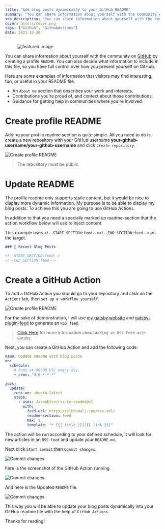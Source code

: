 ---
title: "Add blog posts dynamically to your GitHub README"
summary: "You can share information about yourself with the community on GitHub by creating a profile README. You can also decide what information to include in this file, so you have full control over how you present yourself on GitHub."
seo_description: "You can share information about yourself with the community on GitHub by creating a profile README."
cover: assets/cover.png
tags: ["GitHub", "GitHubActions"]
date: 2021-10-20
---

<figure>
  <img src="./assets/cover.png" alt="featured image" title="Add blog posts dynamically to your GitHub README" />
  <figcaption></figcaption>
</figure>

You can share information about yourself with the community on [GitHub](https://github.com/) by creating a profile `README`. You can also decide what information to include in this file, so you have full control over how you present yourself on GitHub.

Here are some examples of information that visitors may find interesting, fun, or useful in your README file.

- An `About me` section that describes your work and interests.
- Contributions you're proud of, and context about those contributions.
- Guidance for getting help in communities where you're involved.

# Create profile README

Adding your profile readme section is quite simple. All you need to do is create a new repository with your GitHub username **your-github-username/your-github-username** and click `Create repository`.

![Create profile README](./assets/1.jpg)

> The repository must be public.

# Update README

The profile readme only supports static content, but it would be nice to display more dynamic information. My purpose is to be able to display my blog posts. To achieve this you are going to use GitHub Actions.

In addition to that you need a specially marked up readme-section that the action workflow below will use to inject content.

This example uses `<!--START_SECTION:feed--><!--END_SECTION:feed-->` as the target.

```md
### 📙 Recent Blog Posts

<!--START_SECTION:feed-->
<!--END_SECTION:feed-->
```

# Create a GitHub Action

To add a GitHub Action you should go to your repository and click on the `Actions` tab, then `set up a workflow yourself`.

![Create profile README](./assets/2.jpg)

For the sake of demonstration, i will use [my gatsby website](https://elboudali.com/) and [gatsby-plugin-feed](https://www.gatsbyjs.com/plugins/gatsby-plugin-feed/) to generate an `RSS feed`.

> [Click Here](https://www.gatsbyjs.com/docs/how-to/adding-common-features/adding-an-rss-feed/) for more information about `Adding an RSS Feed with Gatsby`.

Next, you can create a GitHub Action and add the following code:

```yml
name: Update readme with blog posts
on:
  schedule:
    # Runs at 00:00 UTC every day.
    - cron: "0 0 * * *"

jobs:
  update:
    runs-on: ubuntu-latest
    steps:
      - uses: JasonEtco/rss-to-readme@v1
        with:
          feed-url: https://elboudali.com/rss.xml/
          readme-section: feed
          max: 5
          template: "* [{{ title }}]({{ link }})"
```

The action will be run according to your defined schedule, It will look for new articles in an `RSS feed` and update your `README.md`.

Next click `Start commit` then `Commit changes`.

![Commit changes](./assets/3.jpg)

here is the screenshot of the GitHub Action running.

![Commit changes](./assets/4.jpg)

And here is the Updated `README` file.

![Commit changes](./assets/5.jpg)

This way you will be able to update your blog posts dynamically into your GitHub readme file with the help of `GitHub Actions`.

Thanks for reading!
